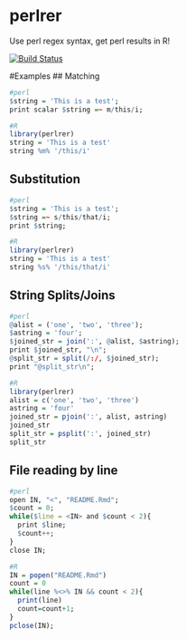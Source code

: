 # perlrer #
Use perl regex syntax, get perl results in R!

[![Build Status](https://travis-ci.org/jimhester/perlrer.png)](https://travis-ci.org/jimhester/perlrer)

#Examples
## Matching
```r
#perl
$string = 'This is a test';
print scalar $string =~ m/this/i;
```
```r
#R
library(perlrer)
string = 'This is a test'
string %m% '/this/i'
```
## Substitution
```r
#perl
$string = 'This is a test';
$string =~ s/this/that/i;
print $string;
```
```r
#R
library(perlrer)
string = 'This is a test'
string %s% '/this/that/i'
```
## String Splits/Joins
```r
#perl
@alist = ('one', 'two', 'three');
$astring = 'four';
$joined_str = join(':', @alist, $astring);
print $joined_str, "\n";
@split_str = split(/:/, $joined_str);
print "@split_str\n";
```
```r
#R
library(perlrer)
alist = c('one', 'two', 'three')
astring = 'four'
joined_str = pjoin(':', alist, astring)
joined_str
split_str = psplit(':', joined_str)
split_str
```
## File reading by line
```r
#perl
open IN, "<", "README.Rmd";
$count = 0;
while($line = <IN> and $count < 2){
  print $line;
  $count++;
}
close IN;
```
```r
#R
IN = popen("README.Rmd")
count = 0
while(line %<>% IN && count < 2){
  print(line)
  count=count+1;
}
pclose(IN);
```

